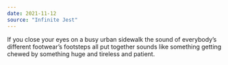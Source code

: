 ```yaml
---
date: 2021-11-12
source: "Infinite Jest"
---
```


If you close your eyes on a busy urban sidewalk the sound of everybody’s different footwear’s footsteps all put together sounds like something getting chewed by something huge and tireless and patient.
